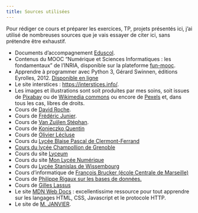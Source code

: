 ```yaml
---
title: Sources utilisées
---
```


Pour rédiger ce cours et préparer les exercices, TP, projets présentés ici, j'ai utilisé de nombreuses sources que je vais essayer de citer ici, sans prétendre être exhaustif.

* Documents d'accompagnement [Eduscol](https://eduscol.education.fr/2068/programmes-et-ressources-en-numerique-et-sciences-informatiques-voie-g){ target=_blank }.
* Contenus du MOOC "Numérique et Sciences Informatiques : les fondamentaux" de l'INRIA, disponible sur la plateforme [fun-mooc](https://lms.fun-mooc.fr/courses/course-v1:inria+41028+session01/info){ target=_blank }.
* Apprendre à programmer avec Python 3, Gérard Swinnen, éditions Eyrolles, 2012. [Disponible en ligne](https://inforef.be/swi/download/apprendre_python3_5.pdf){ target=_blank }
* Le site interstices : [https://interstices.info/](https://interstices.info/){ target=_blank }.
* Les images et illustrations sont soit produites par mes soins, soit issues de [Pixabay](https://pixabay.com/fr/){ target=_blank } ou de [Wikimedia commons](https://commons.wikimedia.org/wiki/Accueil){ target=_blank } ou encore de [Pexels](https://www.pexels.com/){ target=_blank } et, dans tous les cas, libres de droits.
* Cours de [David Roche](https://dav74.github.io/site_nsi_prem/){ target=_blank }.
* Cours de [Frédéric Junier](https://frederic-junier.gitlab.io/parc-nsi/){ target=_blank }.
* Cours de [Van Zuijlen Stéphan](https://isn-icn-ljm.pagesperso-orange.fr/NSI-TLE/index.html){ target=_blank }.
* Cours de [Konieczko Quentin](https://qkzk.xyz/docs/){ target=_blank }
* Cours de [Olivier Lécluse](https://www.lecluse.fr/nsi/NSI_T/){ target=_blank }
* Cours du [Lycée Blaise Pascal de Clermont-Ferrand](https://info.blaisepascal.fr/){ target=_blank }
* [Cours du lycée Champollion de Grenoble](https://lycee-champollion.fr/IMG/pdf/cours_article-2.pdf){ target=_blank }
* Cours du site [Lyceum](https://www.lyceum.fr/){ target=_blank }
* Cours du site [Mon Lycée Numérique](https://monlyceenumerique.fr/index.html){ target=_blank }
* Cours du [Lycée Stanislas de Wissembourg](http://lycee.stanislas.info.free.fr/){ target=_blank }
* Cours d'informatique de [François Brucker (école Centrale de Marseille)](https://francoisbrucker.github.io/cours_informatique/){ target=_blank }
* Cours de [Philippe Rigaux sur les bases de données.](http://sql.bdpedia.fr/){ target=_blank }
* Cours de [Gilles Lassus](https://glassus.github.io/terminale_nsi/){ target=_blank }
* Le site [MDN Web Docs](https://developer.mozilla.org/fr/){ target=_blank } : excellentissime ressource pour tout apprendre sur les langages HTML, CSS, Javascript et le protocole HTTP.
* Le site de [M. JANVIER](https://nsi.janviercommelemois.fr/){ target=_blank }.